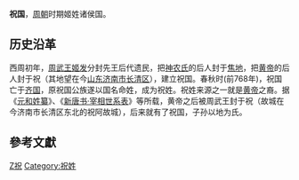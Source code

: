 {{周代诸侯国
|国名=祝
|国君姓氏=
|国都=[[山东省|山东省]][[济南市|济南市]][[长清区|长清区]]
|分封者=[[周武王|周武王]]
|始祖=([[黄帝|黄帝]]后代)
|建国年=西周初年
|灭亡年=前768年
|灭亡原因=为[[齐国|齐国]]吞并
|史书记载=《元和姓纂》<small>
}}
'''祝国'''，[[周朝|周朝]]时期姬姓诸侯国。

==历史沿革==

西周初年，[[周武王|周武王]][[姬发|姬发]]分封先王后代遗民，把[[神农氏|神农氏]]的后人封于[[焦地|焦地]]，把[[黄帝|黄帝]]的后人封于祝（其地望在今[[山东|山东]][[济南市|济南市]][[长清区|长清区]]），建立祝国。春秋时(前768年)，祝国亡于[[齐国|齐国]]，原祝国公族遂以国名命姓，成为祝姓。祝姓来源之一就是[[黄帝|黄帝]]之裔。据《[[元和姓纂|元和姓纂]]》、《[[新唐書宰相世系表|新唐书·宰相世系表]]》等所载，黄帝之后被周武王封于祝（故城在今济南市长清区东北的祝阿故城），后来就有了祝国，子孙以地为氏。

==參考文獻==
{{reflist}}

{{山东省先秦列国|cat|Z祝}}
{{周代諸侯列國}}

[[Category:春秋时期的国家|Z祝]]
[[Category:祝姓|Category:祝姓]]